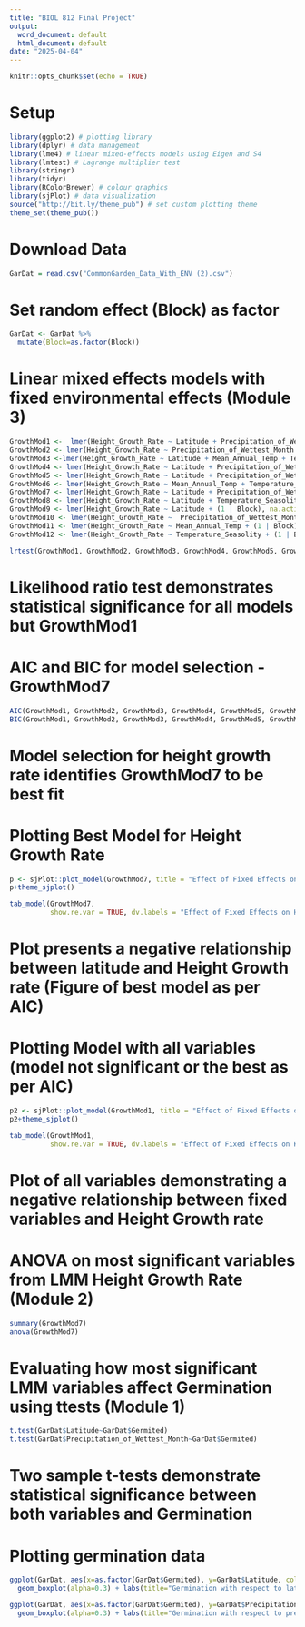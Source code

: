 ```yaml
---
title: "BIOL 812 Final Project"
output:
  word_document: default
  html_document: default
date: "2025-04-04"
---
```


```r
knitr::opts_chunk$set(echo = TRUE)
```

# Setup
```r
library(ggplot2) # plotting library
library(dplyr) # data management
library(lme4) # linear mixed-effects models using Eigen and S4
library(lmtest) # Lagrange multiplier test
library(stringr) 
library(tidyr)
library(RColorBrewer) # colour graphics
library(sjPlot) # data visualization
source("http://bit.ly/theme_pub") # set custom plotting theme
theme_set(theme_pub())
```

# Download Data
```r
GarDat = read.csv("CommonGarden_Data_With_ENV (2).csv")
```

# Set random effect (Block) as factor
```r
GarDat <- GarDat %>% 
  mutate(Block=as.factor(Block))
```

# Linear mixed effects models with fixed environmental effects (Module 3)
```r
GrowthMod1 <-  lmer(Height_Growth_Rate ~ Latitude + Precipitation_of_Wettest_Month + Mean_Annual_Temp + Temperature_Seasolity + (1 | Block), na.action = na.exclude, data = GarDat)
GrowthMod2 <- lmer(Height_Growth_Rate ~ Precipitation_of_Wettest_Month + Mean_Annual_Temp + Temperature_Seasolity + (1 | Block), na.action = na.exclude, data = GarDat)
GrowthMod3 <-lmer(Height_Growth_Rate ~ Latitude + Mean_Annual_Temp + Temperature_Seasolity + (1 | Block), na.action = na.exclude, data = GarDat)
GrowthMod4 <- lmer(Height_Growth_Rate ~ Latitude + Precipitation_of_Wettest_Month + Temperature_Seasolity + (1 | Block), na.action = na.exclude, data = GarDat)
GrowthMod5 <- lmer(Height_Growth_Rate ~ Latitude + Precipitation_of_Wettest_Month + Mean_Annual_Temp + (1 | Block), na.action = na.exclude, data = GarDat)
GrowthMod6 <- lmer(Height_Growth_Rate ~ Mean_Annual_Temp + Temperature_Seasolity + (1 | Block), na.action = na.exclude, data = GarDat)
GrowthMod7 <- lmer(Height_Growth_Rate ~ Latitude + Precipitation_of_Wettest_Month + (1 | Block), na.action = na.exclude, data = GarDat)
GrowthMod8 <- lmer(Height_Growth_Rate ~ Latitude + Temperature_Seasolity + (1 | Block), na.action = na.exclude, data = GarDat)
GrowthMod9 <- lmer(Height_Growth_Rate ~ Latitude + (1 | Block), na.action = na.exclude, data = GarDat)
GrowthMod10 <- lmer(Height_Growth_Rate ~  Precipitation_of_Wettest_Month + (1 | Block), na.action = na.exclude, data = GarDat)
GrowthMod11 <- lmer(Height_Growth_Rate ~ Mean_Annual_Temp + (1 | Block), na.action = na.exclude, data = GarDat)
GrowthMod12 <- lmer(Height_Growth_Rate ~ Temperature_Seasolity + (1 | Block), na.action = na.exclude, data = GarDat)

lrtest(GrowthMod1, GrowthMod2, GrowthMod3, GrowthMod4, GrowthMod5, GrowthMod6, GrowthMod7, GrowthMod8, GrowthMod9, GrowthMod10, GrowthMod11, GrowthMod12)
```
# Likelihood ratio test demonstrates statistical significance for all models but GrowthMod1

# AIC and BIC for model selection - GrowthMod7
```r
AIC(GrowthMod1, GrowthMod2, GrowthMod3, GrowthMod4, GrowthMod5, GrowthMod6, GrowthMod7, GrowthMod8, GrowthMod9, GrowthMod10, GrowthMod11, GrowthMod12)
BIC(GrowthMod1, GrowthMod2, GrowthMod3, GrowthMod4, GrowthMod5, GrowthMod6, GrowthMod7, GrowthMod8, GrowthMod9, GrowthMod10, GrowthMod11, GrowthMod12)
```
# Model selection for height growth rate identifies GrowthMod7 to be best fit

# Plotting Best Model for Height Growth Rate
```r
p <- sjPlot::plot_model(GrowthMod7, title = "Effect of Fixed Effects on Height Growth Rate")
p+theme_sjplot()

tab_model(GrowthMod7,
          show.re.var = TRUE, dv.labels = "Effect of Fixed Effects on Height Growth Rate")
```
# Plot presents a negative relationship between latitude and Height Growth rate (Figure of best model as per AIC)


# Plotting Model with all variables (model not significant or the best as per AIC)
```r
p2 <- sjPlot::plot_model(GrowthMod1, title = "Effect of Fixed Effects on Height Growth Rate")
p2+theme_sjplot()

tab_model(GrowthMod1,
          show.re.var = TRUE, dv.labels = "Effect of Fixed Effects on Height Growth Rate")
```
# Plot of all variables demonstrating a negative relationship between fixed variables and Height Growth rate

# ANOVA on most significant variables from LMM Height Growth Rate (Module 2)
```r
summary(GrowthMod7)
anova(GrowthMod7)
```

# Evaluating how most significant LMM variables affect Germination using ttests (Module 1)
```r
t.test(GarDat$Latitude~GarDat$Germited)
t.test(GarDat$Precipitation_of_Wettest_Month~GarDat$Germited)
```
# Two sample t-tests demonstrate statistical significance between both variables and Germination

# Plotting germination data
```r
ggplot(GarDat, aes(x=as.factor(GarDat$Germited), y=GarDat$Latitude, color=as.factor(GarDat$Germited))) +
  geom_boxplot(alpha=0.3) + labs(title="Germination with respect to latitude", x="Germination", y="Latitude")

ggplot(GarDat, aes(x=as.factor(GarDat$Germited), y=GarDat$Precipitation_of_Wettest_Month, color=as.factor(GarDat$Germited))) +
  geom_boxplot(alpha=0.3) + labs(title="Germination with respect to precipitation", x="Germination", y="Precipitation of Wettest Month")
```

